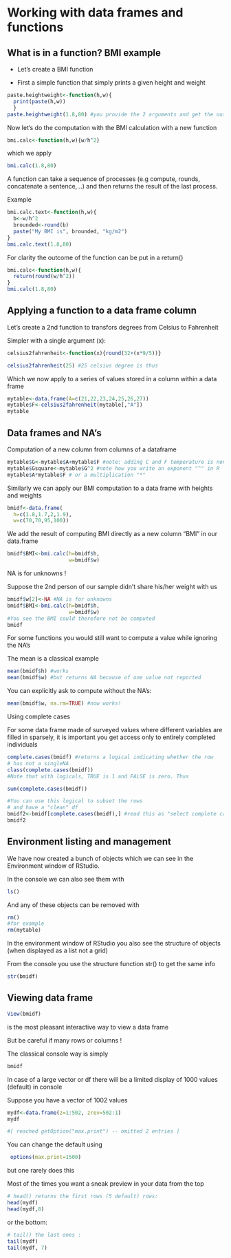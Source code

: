 # Working with data frames and functions {#sec-working-with-data-frames-and-functions}

## What is in a function? BMI example

-   Let's create a BMI function

-   First a simple function that simply prints a given height and weight

```r
paste.heightweight<-function(h,w){
  print(paste(h,w))
  }
paste.heightweight(1.8,80) #you provide the 2 arguments and get the output
```

Now let's do the computation with the BMI calculation with a new function

```r
bmi.calc<-function(h,w){w/h^2}
```

which we apply

```r
bmi.calc(1.8,80)
```

A function can take a sequence of processes (e.g compute, rounds, concatenate a sentence,...) and then returns the result of the last process.

Example

```r
bmi.calc.text<-function(h,w){
  b<-w/h^2
  brounded<-round(b)
  paste("My BMI is", brounded, "kg/m2")
}
bmi.calc.text(1.8,80)
```

For clarity the outcome of the function can be put in a return()

```r
bmi.calc<-function(h,w){
  return(round(w/h^2))
}
bmi.calc(1.8,80)
```

## Applying a function to a data frame column

Let's create a 2nd function to transfors degrees from Celsius to Fahrenheit

Simpler with a single argument (x):

```r
celsius2fahrenheit<-function(x){round(32+(x*9/5))}

celsius2fahrenheit(25) #25 celsius degree is thus 
```

Which we now apply to a series of values stored in a column within a data frame

```r
mytable<-data.frame(A=c(21,22,23,24,25,26,27))
mytable$F<-celsius2fahrenheit(mytable[,"A"])
mytable
```

## Data frames and NA's

Computation of a new column from columns of a dataframe

```r
mytable$G<-mytable$A+mytable$F #note: adding C and F temperature is nonsensical though
mytable$Gsquare<-mytable$G^2 #note how you write an exponent "^" in R
mytable$A*mytable$F # or a multiplication "*"
```

Similarly we can apply our BMI computation to a data frame with heights and weights

```r
bmidf<-data.frame(
  h=c(1.8,1.7,2,1.9),
  w=c(70,70,95,100))
```

We add the result of computing BMI directly as a new column "BMI" in our data.frame

```r
bmidf$BMI<-bmi.calc(h=bmidf$h,
                    w=bmidf$w)
```

NA is for unknowns !

Suppose the 2nd person of our sample didn't share his/her weight with us

```r
bmidf$w[2]<-NA #NA is for unknowns
bmidf$BMI<-bmi.calc(h=bmidf$h,
                    w=bmidf$w)
#You see the BMI could therefore not be computed
bmidf
```

For some functions you would still want to compute a value while ignoring the NA's

The mean is a classical example

```r
mean(bmidf$h) #works
mean(bmidf$w) #but returns NA because of one value not reported
```

You can explicitly ask to compute without the NA's:

```r
mean(bmidf$w, na.rm=TRUE) #now works!
```

Using complete cases

For some data frame made of surveyed values where different variables are filled in sparsely, it is important you get access only to entirely completed individuals

```r
complete.cases(bmidf) #returns a logical indicating whether the row 
# has not a singleNA
class(complete.cases(bmidf))
#Note that with logicals, TRUE is 1 and FALSE is zero. Thus

sum(complete.cases(bmidf))

#You can use this logical to subset the rows
# and have a "clean" df
bmidf2<-bmidf[complete.cases(bmidf),] #read this as "select complete cases rows with all columns
bmidf2
```

## Environment listing and management

We have now created a bunch of objects which we can see in the Environment window of RStudio.

In the console we can also see them with

```r
ls()
```

And any of these objects can be removed with

```r
rm()
#for example
rm(mytable)
```

In the environment window of RStudio you also see the structure of objects (when displayed as a list not a grid)

From the console you use the structure function str() to get the same info

```r
str(bmidf)
```

## Viewing data frame

```r
View(bmidf)
```

is the most pleasant interactive way to view a data frame

But be careful if many rows or columns !

The classical console way is simply

```r
bmidf
```

In case of a large vector or df there will be a limited display of 1000 values (default) in console

Suppose you have a vector of 1002 values

```r
mydf<-data.frame(z=1:502, zrev=502:1)
mydf
```

```r
#[ reached getOption("max.print") -- omitted 2 entries ]
```

You can change the default using

```r
 options(max.print=1500)
```

but one rarely does this

Most of the times you want a sneak preview in your data from the top

```r
# head() returns the first rows (5 default) rows:
head(mydf)
head(mydf,8)
```

or the bottom:

```r
# tail() the last ones :
tail(mydf)
tail(mydf, 7)
```
